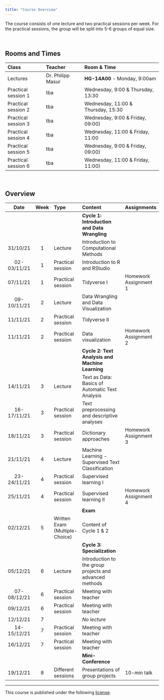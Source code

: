 ```yaml
---
title: "Course Overview"
---
```


The course consists of one lecture and two practical sessions per week. For the practical sessions, the group will be split into 5-6 groups of equal size. 

<br>

## Rooms and Times

| Class | Teacher | Room & Time |
| :---- | :---- |:--------- |
| Lectures            | Dr. Philipp Masur | **HG-14A00** - Monday, 9:00am |
| Practical session 1 | tba | Wednesday, 9:00 & Thursday, 13:30 |
| Practical session 2 | tba | Wednesday, 11:00 & Thursday, 15:30 |
| Practical session 3 | tba | Wednesday, 9:00 & Friday, 09:00) |
| Practical session 4 | tba | Wednesday, 11:00 & Friday, 11:00 |
| Practical session 5 | tba | Wednesday, 9:00 & Friday, 09:00) |
| Practical session 6 | tba | Wednesday, 11:00 & Friday, 11:00) |



<br>

## Overview

| Date | Week | Type | Content | Assignments |
|:----:|:-:|:---| :---------- |:------ | 
|  |  | | **Cycle 1: Introduction and Data Wrangling** |  |
| 31/10/21 | 1 | Lecture | Introduction to Computational Methods |  | 
| 02-03/11/21 | 1 | Practical session | Introduction to R and RStudio |  | 
| 07/11/21 | 1 | Practical session | Tidyverse I |  Homework Assignment 1 |
| 09-10/11/21 | 2 | Lecture | Data Wrangling and Data Visualization |  | 
| 11/11/21 | 2 | Practical session | Tidyverse II |  |
| 11/11/21 | 2 | Practical session | Data visualization |  Homework Assignment 2 |
|  |  | | **Cycle 2: Text Analysis and Machine Learning** |  |
| 14/11/21 | 3 | Lecture | Text as Data: Basics of Automatic Text Analysis | |
| 16-17/11/21 | 3 | Practical session | Text preprocessing and descriptive analyses |  |
| 18/11/21 | 3 | Practical session | Dictionary approaches |  Homework Assignment 3 |
| 21/11/21 | 4 | Lecture | Machine Learning - Supervised Text Classification |  | 
| 23-24/11/21 | 4 | Practical session | Supervised learning I |   |
| 25/11/21 | 4 | Practical session | Supervised learning II |  Homework Assignment 4 |
|  |  | | **Exam** |  |
| 02/12/21 | 5 | Written Exam (Multiple-Choice) | Content of Cycle 1 & 2 | |
|  |  | | **Cycle 3: Specialization** |  |
| 05/12/21 | 6 | Lecture | Introduction to the group projects and advanced methods | |
| 07-08/12/21 | 6 | Practical session | Meeting with teacher |  |
| 09/12/21 | 6 | Practical session | Meeting with teacher |  |
| 12/12/21 | 7 |   | *No lecture* | | 
| 14-15/12/21 | 7 | Practical session | Meeting with teacher |   |
| 16/12/21 | 7 | Practical session | Meeting with teacher |   |
|  |  | | **Mini-Conference** |  |
| 19/12/21 | 8 | Different sessions | Presentations of group projects  | 10-min talk |



<hr>

<p style = "margin-left: auto; margin-right: 0;">
This course is published under the following [license](https://github.com/masurp/VU_CADC/blob/main/LICENSE.md). 
</p>






